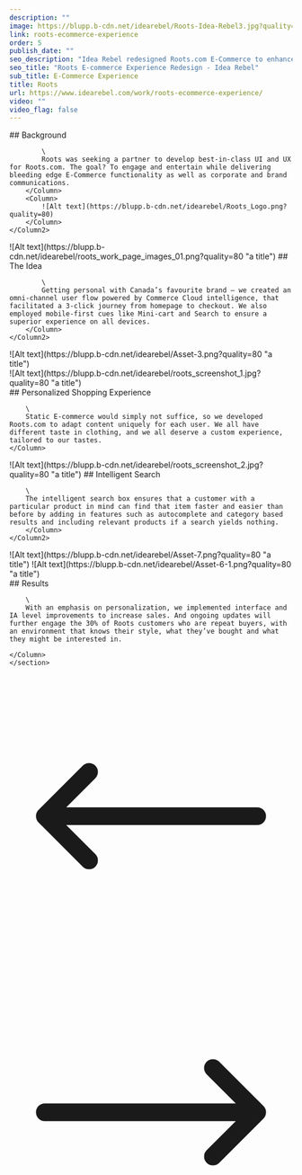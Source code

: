 ```yaml
---
description: ""
image: https://blupp.b-cdn.net/idearebel/Roots-Idea-Rebel3.jpg?quality=80
link: roots-ecommerce-experience
order: 5
publish_date: ""
seo_description: "Idea Rebel redesigned Roots.com E-Commerce to enhance user experience. Design, UX, Front End Development, Integration and Personalization."
seo_title: "Roots E-commerce Experience Redesign - Idea Rebel"
sub_title: E-Commerce Experience
title: Roots
url: https://www.idearebel.com/work/roots-ecommerce-experience/
video: ""
video_flag: false
---
```


<section class="container mx-auto max-w-6xl py-10">
    <Column2>
        <Column>
            ## Background

            \
            Roots was seeking a partner to develop best-in-class UI and UX for Roots.com. The goal? To engage and entertain while delivering bleeding edge E-Commerce functionality as well as corporate and brand communications.   
        </Column>
        <Column>
            ![Alt text](https://blupp.b-cdn.net/idearebel/Roots_Logo.png?quality=80)
        </Column>
    </Column2>
</section>
<section class="container mx-auto max-w-6xl py-10">
    <Column2>
        <Column>
            ![Alt text](https://blupp.b-cdn.net/idearebel/roots_work_page_images_01.png?quality=80 "a title")
        </Column>
        <Column> 
            ## The Idea

            \
            Getting personal with Canada’s favourite brand – we created an omni-channel user flow powered by Commerce Cloud intelligence, that facilitated a 3-click journey from homepage to checkout. We also employed mobile-first cues like Mini-cart and Search to ensure a superior experience on all devices.
        </Column>
    </Column2>
</section>
<section class="container mx-auto max-w-6xl p-20 bg-zinc-200">
    <Column>
        ![Alt text](https://blupp.b-cdn.net/idearebel/Asset-3.png?quality=80 "a title")
    </Column>
</section>

<section class="container mx-auto max-w-6xl p-20 bg-zinc-200 mt-20">
    <Column>
        ![Alt text](https://blupp.b-cdn.net/idearebel/roots_screenshot_1.jpg?quality=80 "a title")
    </Column>
</section>
<section class="container mx-auto max-w-6xl p-20 bg-zinc-200">
    <Column> 
        ## Personalized Shopping Experience

        \
        Static E-commerce would simply not suffice, so we developed Roots.com to adapt content uniquely for each user. We all have different taste in clothing, and we all deserve a custom experience, tailored to our tastes.
    </Column>
</section>
<section class="container mx-auto max-w-6xl py-10">
    <Column2>
        <Column>
            ![Alt text](https://blupp.b-cdn.net/idearebel/roots_screenshot_2.jpg?quality=80 "a title")
        </Column>
        <Column> 
            ## Intelligent Search

        \
        The intelligent search box ensures that a customer with a particular product in mind can find that item faster and easier than before by adding in features such as autocomplete and category based results and including relevant products if a search yields nothing.
        </Column>
    </Column2>
</section>

<section class="container mx-auto max-w-6xl py-10">
    <Column2>
        <Column>
            ![Alt text](https://blupp.b-cdn.net/idearebel/Asset-7.png?quality=80 "a title")
        </Column>
        <Column> 
            ![Alt text](https://blupp.b-cdn.net/idearebel/Asset-6-1.png?quality=80 "a title")
        </Column>
    </Column2>
</section>
<section class="bg-zinc-200 mt-20">
    <section class="container mx-auto max-w-6xl py-20">
    <Column>
        ## Results

        \
        With an emphasis on personalization, we implemented interface and IA level improvements to increase sales. And ongoing updates will further engage the 30% of Roots customers who are repeat buyers, with an environment that knows their style, what they’ve bought and what they might be interested in.

    </Column>
    </section>
</section>
<section class="container mx-auto max-w-6xl p-2">
    <Column>
        <div class="flex justify-between">
            <a href="/work/nba-digital-fan-experiences/" class="underline">
                <div class="flex flex-col gap-2">
                    <ParagraphGaramond
                        text="Previous Project"
                    />
                    <div class="flex items-center gap-2">
                        <svg xmlns="http://www.w3.org/2000/svg" fill="none" viewBox="0 0 24 24" stroke-width="1.5" stroke="currentColor" class="w-6 h-6">
                            <path stroke-linecap="round" stroke-linejoin="round" d="M6.75 15.75L3 12m0 0l3.75-3.75M3 12h18" />
                        </svg>
                        <H3
                            text="NBA Digital Fan Experiences"
                        />
                    </div>
                </div>
            </a>
            <a href="/work/keurig/" class="underline">
                <div class="flex flex-col gap-2 text-right">
                    <ParagraphGaramond
                        text="Next Project"
                    />
                    <div class="flex items-center gap-2">
                        <H3
                            text="Keurig"
                        />
                        <svg xmlns="http://www.w3.org/2000/svg" fill="none" viewBox="0 0 24 24" stroke-width="1.5" stroke="currentColor" class="w-6 h-6">
                            <path stroke-linecap="round" stroke-linejoin="round" d="M17.25 8.25L21 12m0 0l-3.75 3.75M21 12H3" />
                        </svg>
                    </div>
                </div>
            </a>
        </div>
    </Column>
</section>
